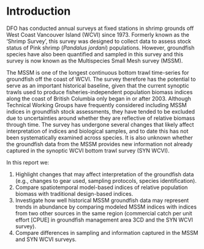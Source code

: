 # Introduction

DFO has conducted annual surveys at fixed stations in shrimp grounds off West Coast Vancouver Island (WCVI) since 1973.
Formerly known as the 'Shrimp Survey', this survey was designed to collect data to assess stock status of Pink shrimp (*Pandalus jordani*) populations.
However, groundfish species have also been quantified and sampled in this survey and this survey is now known as the Multispecies Small Mesh survey (MSSM).

<!-- TODO: we need a bit here about what we were asked to do... -->

The MSSM is one of the longest continuous bottom trawl time-series for groundfish off the coast of WCVI.
The survey therefore has the potential to serve as an important historical baseline, given that the current synoptic trawls used to produce fisheries-independent population biomass indices along the coast of British Columbia only began in or after 2003.
Although Technical Working Groups have frequently considered including MSSM indices in groundfish stock assessments, they have tended to be excluded due to uncertainties around whether they are reflective of relative biomass through time.
The survey has undergone several changes that likely affect interpretation of indices and biological samples, and to date this has not been systematically examined across species.
It is also unknown whether the groundfish data from the MSSM provides new information not already captured in the synoptic WCVI bottom trawl survey (SYN WCVI). 

In this report we:

1. Highlight changes that may affect interpretation of the groundfish data (e.g., changes to gear used, sampling protocols, species identification).
2. Compare spatiotemporal model-based indices of relative population biomass with traditional design-based indices.
3. Investigate how well historical MSSM groundfish data may represent trends in abundance by comparing modeled MSSM indices with indices from two other sources in the same region (commercial catch per unit effort [CPUE] in groundfish management area 3CD and the SYN WCVI survey).
4. Compare differences in sampling and information captured in the MSSM and SYN WCVI surveys.

\clearpage
